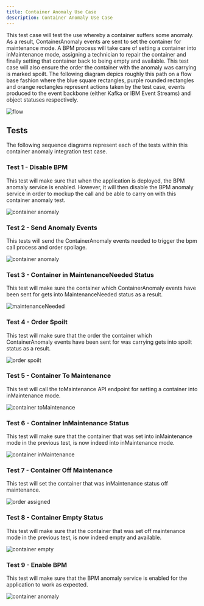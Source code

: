 ```yaml
---
title: Container Anomaly Use Case
description: Container Anomaly Use Case
---
```


This test case will test the use whereby a container suffers some anomaly. As a result, ContainerAnomaly events are sent to set the container for maintenance mode. A BPM process will take care of setting a container into inMaintenance mode, assigning a technician to repair the container and finally setting that container back to being empty and available. This test case will also ensure the order the container with the anomaly was carrying is marked spoilt. The following diagram depics roughly this path on a flow base fashion where the blue square rectangles, purple rounded rectangles and orange rectangles represent actions taken by the test case, events produced to the event backbone (either Kafka or IBM Event Streams) and object statuses respectively.

![flow](container_anomaly_images/Slide1.png)

## Tests

The following sequence diagrams represent each of the tests within this container anomaly integration test case.

### Test 1 - Disable BPM

This test will make sure that when the application is deployed, the BPM anomaly service is enabled. However, it will then disable the BPM anomaly service in order to mockup the call and be able to carry on with this container anomaly test.

![container anomaly](container_anomaly_images/Slide2.png)

### Test 2 - Send Anomaly Events

This tests will send the ContainerAnomaly events needed to trigger the bpm call process and order spoilage.

![container anomaly](container_anomaly_images/Slide3.png)

### Test 3 - Container in MaintenanceNeeded Status

This test will make sure the container which ContainerAnomaly events have been sent for gets into MaintenanceNeeded status as a result.

![maintenanceNeeded](container_anomaly_images/Slide4.png)

### Test 4 - Order Spoilt

This test will make sure that the order the container which ContainerAnomaly events have been sent for was carrying gets into spoilt status as a result.

![order spoilt](container_anomaly_images/Slide5.png)

### Test 5 - Container To Maintenance

This test will call the toMaintenance API endpoint for setting a container into inMaintenance mode.

![container toMaintenance](container_anomaly_images/Slide6.png)

### Test 6 - Container InMaintenance Status

This test will make sure that the container that was set into inMaintenance mode in the previous test, is now indeed into inMaintenance mode.

![container inMaintenance](container_anomaly_images/Slide7.png)

### Test 7 - Container Off Maintenance

This test will set the container that was inMaintenance status off maintenance.

![order assigned](container_anomaly_images/Slide8.png)

### Test 8 - Container Empty Status

This test will make sure that the container that was set off maintenance mode in the previous test, is now indeed empty and available.

![container empty](container_anomaly_images/Slide9.png)

### Test 9 - Enable BPM

This test will make sure that the BPM anomaly service is enabled for the application to work as expected.

![container anomaly](container_anomaly_images/Slide10.png)